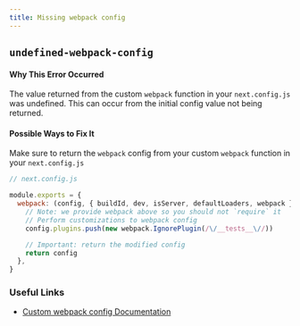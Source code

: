 ```yaml
---
title: Missing webpack config
---
```


## `undefined-webpack-config`

#### Why This Error Occurred

The value returned from the custom `webpack` function in your `next.config.js` was undefined. This can occur from the initial config value not being returned.

#### Possible Ways to Fix It

Make sure to return the `webpack` config from your custom `webpack` function in your `next.config.js`

```js
// next.config.js

module.exports = {
  webpack: (config, { buildId, dev, isServer, defaultLoaders, webpack }) => {
    // Note: we provide webpack above so you should not `require` it
    // Perform customizations to webpack config
    config.plugins.push(new webpack.IgnorePlugin(/\/__tests__\//))

    // Important: return the modified config
    return config
  },
}
```

### Useful Links

- [Custom webpack config Documentation](https://nextjs.org/docs/api-reference/next.config.js/custom-webpack-config)
